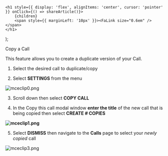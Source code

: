

    <h1 style={{ display: 'flex', alignItems: 'center', cursor: 'pointer' }} onClick={() => shareArticle()}>
        {children} 
        <span style={{ marginLeft: '10px' }}><FaLink size="0.6em" /></span>
    </h1>
);

<ToastContainer />

<ClickableTitle>Copy a Call</ClickableTitle>




This feature allows you to create a duplicate version of your Call.


1. Select the desired call to duplicate/copy


2. Select **SETTINGS** from the menu


![mceclip0.png](../../../resources/article-images/4413407603987-Copy-a-Call_1.png)


3. Scroll down then select **COPY CALL**


4. In the Copy this call modal window **enter the title** of the new call that is being copied then select **CREATE *#* COPIES**


**![mceclip1.png](../../../resources/article-images/4413407603987-Copy-a-Call_2.png)**


5. Select **DISMISS** then navigate to the **Calls** page to select your *newly copied* call


![mceclip3.png](../../../resources/article-images/4413407603987-Copy-a-Call_3.png)



